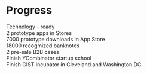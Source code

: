 # Progress

Technology - ready <br/>
2 prototype apps in Stores <br/>
7000 prototype downloads in App Store <br/>
18000 recogmized banknotes <br/>
2 pre-sale B2B cases <br/>
Finish YCombinator startup school <br/>
Finish GIST incubator in Cleveland and Washington DC <br/>
